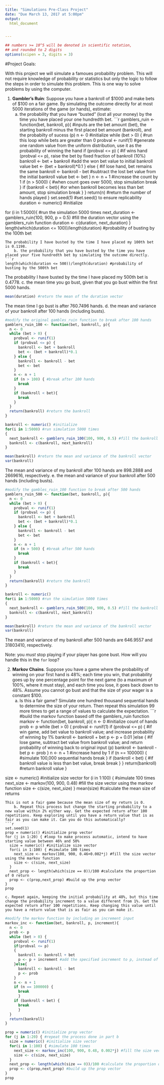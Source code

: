 ```yaml
---
title: "Simulations Pre-Class Project"
date: "Due March 13, 2017 at 5:00pm"
output:
  html_document


---
```


<style type="text/css">
.table {

    width: 80%;
    margin-left:10%; 
    margin-right:10%;
}
</style>
```r
## numbers >= 10^5 will be denoted in scientific notation,
## and rounded to 2 digits
options(scipen = 3, digits = 3)
```




#Project Goals:


With this project we will simulate a famoues probability problem. This will not require knowledge of probability or statistics but only the logic to follow the steps in order to simulate this problem. This is one way to solve problems by using the computer. 

 1. **Gambler's Ruin**: Suppose you have a bankroll of $1000 and make bets of $100 on a fair game. By simulating the outcome directly for at most 5000 iterations of the game (or hands), estimate:
    a. the probability that you have "busted" (lost all your money) by the time you have placed your one hundredth bet.
```r
gamblers_ruin <- function(bet, bankroll, p){ #inputs are the bet amount (bet), the starting bankroll minus the first placed bet amount (bankroll), and the probabilty of sucess (p)
  n <- 0 #initialize 
  while (bet > 0) { #run this loop while bets are greater than 0
    probval <- runif(1) #generate one random value from the uniform distribution, use it as the probability of winning the hand
    if (probval <= p) { #if wins hand (probval <= p), raise the bet by fixed fraction of bankroll (10%)
      bankroll <- bet + bankroll #add the won bet value to initial bankroll value
      bet <- (bet + bankroll)*0.1 
    } else { #if lose hand, bet remains the same
      bankroll <- bankroll - bet #subtract the lost bet value from the initial bankroll value
      bet <- bet
    }
    n <- n + 1 #increase the count by 1
    if (n > 5000) { #when count goes over 5000, stop simulation
      break
    }
    if (bankroll < bet){ #or when bankroll becomes less than bet amount, stop simulation
      break
    }
  }
  return(n) #return the number of hands played
}
set.seed(1) #set.seed() to ensure replicability
duration <- numeric() #initialize

for (i in 1:5000){ #run the simulation 5000 times
  next_duration <- gamblers_ruin(100, 900, p = 0.5) #fill the duration vector using the gamblers_ruin function
  duration <- c(duration, next_duration)
}
length(which(duration <= 100))/length(duration) #probability of busting by the 100th bet
```
The probability I have busted by the time I have placed my 100th bet is 0.1198.
    b. the probability that you have busted by the time you have placed your five hundredth bet by simulating the outcome directly. 
```r
length(which(duration <= 500))/length(duration) #probability of busting by the 500th bet
```
The probability I have busted by the time I have placed my 500th bet is 0.4778.
    c. the mean time you go bust, given that you go bust within the first 5000 hands.
```r
mean(duration) #return the mean of the duration vector
```
The mean time I go bust is after 760.7496 hands.
    d. the mean and variance of your bankroll after 100 hands (including busts).
```r
#modify the original gambles_ruin function to break after 100 hands
gamblers_ruin_100 <- function(bet, bankroll, p){
  n <- 0
  while (bet > 0) {
    probval <- runif(1)
    if (probval <= p) {
      bankroll <- bet + bankroll
      bet <- (bet + bankroll)*0.1
    } else {
      bankroll <- bankroll - bet
      bet <- bet
    }
    n <- n + 1
    if (n > 100) { #break after 100 hands
      break
    }
    if (bankroll < bet){
      break
    }
  }
  return(bankroll) #return the bankroll
}

bankroll <- numeric() #initialize
for(i in 1:5000) #run simulation 5000 times
{
  next_bankroll <- gamblers_ruin_100(100, 900, 0.5) #fill the bankroll vector using the modified gamblers_ruin function
  bankroll <- c(bankroll, next_bankroll)
}

mean(bankroll) #return the mean and variance of the bankroll vector
var(bankroll)

```
The mean and variance of my bankroll after 100 hands are 898.2888 and 2669616, respectively.
    e. the mean and variance of your bankroll after 500 hands (including busts).
```r
#modify the gambles_ruin_100 function to break after 500 hands
gamblers_ruin_500 <- function(bet, bankroll, p){
  n <- 0
  while (bet > 0) {
    probval <- runif(1)
    if (probval <= p) {
      bankroll <- bet + bankroll
      bet <- (bet + bankroll)*0.1
    } else {
      bankroll <- bankroll - bet
      bet <- bet
    }
    n <- n + 1
    if (n > 500) { #break after 500 hands
      break
    }
    if (bankroll < bet){
      break
    }
  }
  return(bankroll) #return the bankroll
}

bankroll <- numeric()
for(i in 1:5000) #run the simulation 5000 times
{
  next_bankroll <- gamblers_ruin_500(100, 900, 0.5) #fill the bankroll vector using the modified gamblers_ruin function
  bankroll <- c(bankroll, next_bankroll)
}

mean(bankroll) #return the mean and variance of the bankroll vector
var(bankroll)
```
The mean and variance of my bankroll after 500 hands are 646.9557 and 31803410, respectively.

Note: you *must* stop playing if your player has gone bust. How will you handle this in the `for` loop?


2. **Markov Chains**. Suppose you have a game where the probability of winning on your first hand is 48%; each time you win, that probability goes up by one percentage point for the next game (to a maximum of 100%, where it must stay), and each time you lose, it goes back down to 48%. Assume you cannot go bust and that the size of your wager is a constant $100.
    a. Is this a fair game? Simulate one hundred thousand sequential hands to determine the size of your return. Then repeat this simulation 99 more times to get a range of values to calculate the expectation.
```r
#build the markov function based off the gamblers_ruin function
markov <- function(bet, bankroll, p){
  n <- 0 #initialize count of hands
  prob <- p
  while (bet > 0) {
    probval <- runif(1)
    if (probval <= p) { #if win game, add bet value to bankroll value; and increase probability of winning by 1%
      bankroll <- bankroll + bet
      p <- p + 0.01
    }else { #if lose game, subtract bet value from bankroll value; and return probability of winning back to original input (p)
      bankroll <- bankroll - bet
      p <- prob
    }
    n <- n + 1 #increase hand by 1
    if (n == 100000) { #simulate 100,000 sequential hands
      break
      }
    if (bankroll < bet) { #if bankroll value is less than bet value, break
      break
      }
  }
  return(bankroll) #return bankroll value
}

size <- numeric() #initialize size vector
for (i in 1:100) { #simulate 100 times
  next_size <- markov(100, 900, 0.48) #fill the size vector using the markov function
  size <- c(size, next_size)
}
mean(size) #calculate the mean size of returns
```
This is not a fair game because the mean size of my return is 0.
    b. Repeat this process but change the starting probability to a new value within 2% either way. Get the expected return after 100 repetitions. Keep exploring until you have a return value that is as fair as you can make it. Can you do this automatically?
```r
set.seed(1)
prop = numeric() #initialize prop vector
for (j in 1:20) { #loop to make process automatic, intend to have starting value between 46% and 50%
  size = numeric() #initialize size vector
  for(i in 1:100) { #simulate 100 times
    next_size <- markov(100, 900, 0.46+0.002*j) #fill the size vector using the markov function
    size <- c(size, next_size)
  }
  next_prop <- length(which(size == 0))/100 #calculate the proportion of 0 return
  prop <- c(prop,next_prop) #build up the prop vector
}
prop
```
    c. Repeat again, keeping the initial probability at 48%, but this time change the probability increment to a value different from 1%. Get the expected return after 100 repetitions. Keep changing this value until you have a return value that is as fair as you can make it.
```r
#modify the markov function by including an increment input
markov_inc <- function(bet, bankroll, p, increment){
  n <- 0
  prob <- p
  while (bet > 0) {
    probval <- runif(1)
    if(probval <= p)
    {
      bankroll <- bankroll + bet
      p <- p + increment #add the specified increment to p, instead of a fixed value
    }else{
      bankroll <- bankroll - bet
      p <- prob
    }
    n <- n + 1
    if (n == 100000) {
      break
      }
    if (bankroll < bet) {
      break
      }
  }
  return(bankroll)
}

prop = numeric() #initialize prop vector
for (j in 1:20) { #repeat the process done in part b
  size = numeric() #initialize size vector
  for(i in 1:100) { #simulate 100 times
    next_size <- markov_inc(100, 900, 0.48, 0.002*j) #fill the size vector using the markov_inc function
    size <- c(size, next_size)
  }
  next_prop <- length(which(size == 0))/100 #calculate the proportion of 0 return
  prop <- c(prop,next_prop) #build up the prop vector
}
prop

```
